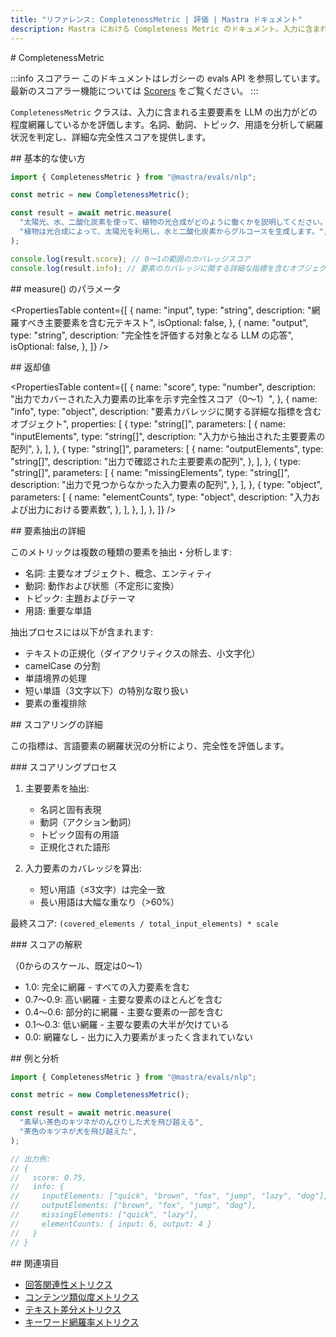 ```yaml
---
title: "リファレンス: CompletenessMetric | 評価 | Mastra ドキュメント"
description: Mastra における Completeness Metric のドキュメント。入力に含まれる主要な要素を、LLM の出力がどれだけ網羅できているかを評価します。
---
```


<div id="completenessmetric">
  # CompletenessMetric
</div>

:::info スコアラー
このドキュメントはレガシーの evals API を参照しています。最新のスコアラー機能については [Scorers](/docs/scorers/overview) をご覧ください。
:::

`CompletenessMetric` クラスは、入力に含まれる主要要素を LLM の出力がどの程度網羅しているかを評価します。名詞、動詞、トピック、用語を分析して網羅状況を判定し、詳細な完全性スコアを提供します。

<div id="basic-usage">
  ## 基本的な使い方
</div>

```typescript
import { CompletenessMetric } from "@mastra/evals/nlp";

const metric = new CompletenessMetric();

const result = await metric.measure(
  "太陽光、水、二酸化炭素を使って、植物の光合成がどのように働くかを説明してください。",
  "植物は光合成によって、太陽光を利用し、水と二酸化炭素からグルコースを生成します。",
);

console.log(result.score); // 0〜1の範囲のカバレッジスコア
console.log(result.info); // 要素のカバレッジに関する詳細な指標を含むオブジェクト
```


<div id="measure-parameters">
  ## measure() のパラメータ
</div>

<PropertiesTable
  content={[
    {
      name: "input",
      type: "string",
      description: "網羅すべき主要要素を含む元テキスト",
      isOptional: false,
    },
    {
      name: "output",
      type: "string",
      description: "完全性を評価する対象となる LLM の応答",
      isOptional: false,
    },
  ]}
/>

<div id="returns">
  ## 返却値
</div>

<PropertiesTable
  content={[
    {
      name: "score",
      type: "number",
      description:
        "出力でカバーされた入力要素の比率を示す完全性スコア（0〜1）",
    },
    {
      name: "info",
      type: "object",
      description: "要素カバレッジに関する詳細な指標を含むオブジェクト",
      properties: [
        {
          type: "string[]",
          parameters: [
            {
              name: "inputElements",
              type: "string[]",
              description: "入力から抽出された主要要素の配列",
            },
          ],
        },
        {
          type: "string[]",
          parameters: [
            {
              name: "outputElements",
              type: "string[]",
              description: "出力で確認された主要要素の配列",
            },
          ],
        },
        {
          type: "string[]",
          parameters: [
            {
              name: "missingElements",
              type: "string[]",
              description: "出力で見つからなかった入力要素の配列",
            },
          ],
        },
        {
          type: "object",
          parameters: [
            {
              name: "elementCounts",
              type: "object",
              description: "入力および出力における要素数",
            },
          ],
        },
      ],
    },
  ]}
/>

<div id="element-extraction-details">
  ## 要素抽出の詳細
</div>

このメトリックは複数の種類の要素を抽出・分析します:

- 名詞: 主要なオブジェクト、概念、エンティティ
- 動詞: 動作および状態（不定形に変換）
- トピック: 主題およびテーマ
- 用語: 重要な単語

抽出プロセスには以下が含まれます:

- テキストの正規化（ダイアクリティクスの除去、小文字化）
- camelCase の分割
- 単語境界の処理
- 短い単語（3文字以下）の特別な取り扱い
- 要素の重複排除

<div id="scoring-details">
  ## スコアリングの詳細
</div>

この指標は、言語要素の網羅状況の分析により、完全性を評価します。

<div id="scoring-process">
  ### スコアリングプロセス
</div>

1. 主要要素を抽出:
   - 名詞と固有表現
   - 動詞（アクション動詞）
   - トピック固有の用語
   - 正規化された語形

2. 入力要素のカバレッジを算出:
   - 短い用語（≤3文字）は完全一致
   - 長い用語は大幅な重なり（>60%）

最終スコア: `(covered_elements / total_input_elements) * scale`

<div id="score-interpretation">
  ### スコアの解釈
</div>

（0からのスケール、既定は0～1）

- 1.0: 完全に網羅 - すべての入力要素を含む
- 0.7～0.9: 高い網羅 - 主要な要素のほとんどを含む
- 0.4～0.6: 部分的に網羅 - 主要な要素の一部を含む
- 0.1～0.3: 低い網羅 - 主要な要素の大半が欠けている
- 0.0: 網羅なし - 出力に入力要素がまったく含まれていない

<div id="example-with-analysis">
  ## 例と分析
</div>

```typescript
import { CompletenessMetric } from "@mastra/evals/nlp";

const metric = new CompletenessMetric();

const result = await metric.measure(
  "素早い茶色のキツネがのんびりした犬を飛び越える",
  "茶色のキツネが犬を飛び越えた",
);

// 出力例:
// {
//   score: 0.75,
//   info: {
//     inputElements: ["quick", "brown", "fox", "jump", "lazy", "dog"],
//     outputElements: ["brown", "fox", "jump", "dog"],
//     missingElements: ["quick", "lazy"],
//     elementCounts: { input: 6, output: 4 }
//   }
// }
```


<div id="related">
  ## 関連項目
</div>

- [回答関連性メトリクス](./answer-relevancy)
- [コンテンツ類似度メトリクス](./content-similarity)
- [テキスト差分メトリクス](./textual-difference)
- [キーワード網羅率メトリクス](./keyword-coverage)